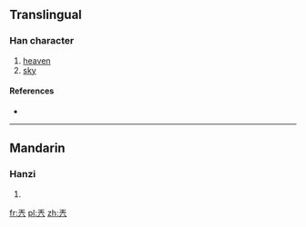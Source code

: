 ==Translingual==

===Han character===
{{Han char|rn=12|rad=八|as=04|sn=6|four=|canj=一土金 (MGC), X一土金 (XMGC)|ids=⿱王八}}

# [[heaven]]
# [[sky]]

====References====
* {{Han ref|kx=0127.090|dkj=01461|dj=0284.030|hdz=10242.050|uh=5172|ud=20850}}

----

==Mandarin==

===Hanzi===
{{cmn-hanzi|pin=[[tiān]] ([[tian1]]), [[wān]] ([[wan1]])|wg=t'ien<sup>1</sup>, wan<sup>1</sup>}}

# {{defn|lang=cmn|sort=八04}}

[[fr:兲]]
[[pl:兲]]
[[zh:兲]]